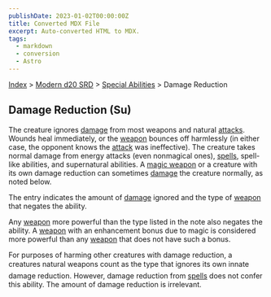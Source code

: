 ```yaml
---
publishDate: 2023-01-02T00:00:00Z
title: Converted MDX File
excerpt: Auto-converted HTML to MDX.
tags:
  - markdown
  - conversion
  - Astro
---
```






[Index](-index) > [Modern d20 SRD](modern-d20-srd-index) > [Special Abilities](modern-d20-srd-special-abilities-index) > Damage Reduction




## Damage Reduction (Su)


The creature ignores [damage](modern-d20-srd-combat-damage) from most weapons and natural [attacks](modern-d20-srd-combat-attack-actions). Wounds heal immediately, or the [weapon](modern-d20-srd-equipment-equipment-weapons) bounces off harmlessly (in either case, the opponent knows the [attack](modern-d20-srd-combat-attack-actions) was ineffective). The creature takes normal damage from energy attacks (even nonmagical ones), [spells](modern-d20-srd-fx-index), spell-like abilities, and supernatural abilities. A [magic
    weapon](modern-d20-srd-fx-items-weapons) or a creature with its own damage reduction can sometimes [damage](modern-d20-srd-combat-damage) the creature normally, as noted below.


The entry indicates the amount of [damage](modern-d20-srd-combat-damage) ignored and the type of [weapon](modern-d20-srd-equipment-equipment-weapons) that negates the ability.


Any [weapon](modern-d20-srd-equipment-equipment-weapons) more powerful than the type listed in the note also negates the ability. A [weapon](modern-d20-srd-fx-items-weapons) with an enhancement bonus due to magic is considered more powerful than any [weapon](modern-d20-srd-fx-items-weapons) that does not have such a bonus.


For purposes of harming other creatures with damage reduction, a creatures natural weapons count as the type that ignores its own innate damage reduction. However, damage reduction from [spells](modern-d20-srd-fx-index) does not confer this ability. The amount of damage reduction is irrelevant.



